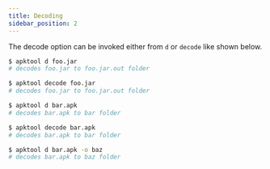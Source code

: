 ```yaml
---
title: Decoding
sidebar_position: 2
---
```


The decode option can be invoked either from `d` or `decode` like shown below.

```bash
$ apktool d foo.jar
# decodes foo.jar to foo.jar.out folder

$ apktool decode foo.jar
# decodes foo.jar to foo.jar.out folder

$ apktool d bar.apk
# decodes bar.apk to bar folder

$ apktool decode bar.apk
# decodes bar.apk to bar folder

$ apktool d bar.apk -o baz
# decodes bar.apk to baz folder
```